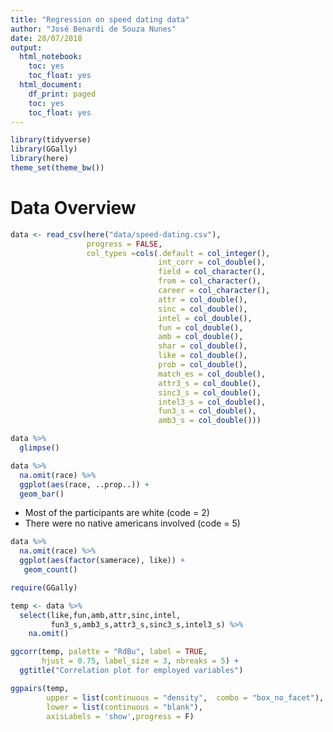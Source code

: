 ```yaml
---
title: "Regression on speed dating data"
author: "José Benardi de Souza Nunes"
date: 28/07/2018
output:
  html_notebook:
    toc: yes
    toc_float: yes
  html_document:
    df_print: paged
    toc: yes
    toc_float: yes
---
```


```r
library(tidyverse)
library(GGally)
library(here)
theme_set(theme_bw())
```

# Data Overview

```r
data <- read_csv(here("data/speed-dating.csv"),
                 progress = FALSE,
                 col_types =cols(.default = col_integer(),
                                 int_corr = col_double(),
                                 field = col_character(),
                                 from = col_character(),
                                 career = col_character(),
                                 attr = col_double(),
                                 sinc = col_double(),
                                 intel = col_double(),
                                 fun = col_double(),
                                 amb = col_double(),
                                 shar = col_double(),
                                 like = col_double(),
                                 prob = col_double(),
                                 match_es = col_double(),
                                 attr3_s = col_double(),
                                 sinc3_s = col_double(),
                                 intel3_s = col_double(),
                                 fun3_s = col_double(),
                                 amb3_s = col_double()))

data %>%
  glimpse()
```

```r
data %>%
  na.omit(race) %>%
  ggplot(aes(race, ..prop..)) +
  geom_bar()
```

* Most of the participants are white (code = 2)
* There were no native americans involved (code = 5) 

```r
data %>%
  na.omit(race) %>%
  ggplot(aes(factor(samerace), like)) +
   geom_count()
```

```r
require(GGally)

temp <- data %>% 
  select(like,fun,amb,attr,sinc,intel,
         fun3_s,amb3_s,attr3_s,sinc3_s,intel3_s) %>% 
    na.omit()

ggcorr(temp, palette = "RdBu", label = TRUE,
       hjust = 0.75, label_size = 3, nbreaks = 5) +
  ggtitle("Correlation plot for employed variables")
```

```r
ggpairs(temp, 
        upper = list(continuous = "density",  combo = "box_no_facet"), 
        lower = list(continuous = "blank"),
        axisLabels = 'show',progress = F)
```

